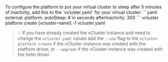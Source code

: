 
<Flow id="sleep-automatic-cli">
  <Step>
    To configure the platform to put your virtual cluster to sleep after 5 minutes of inactivity, add this to the `vcluster.yaml` for your virtual cluster:
    ```yaml
    external:
      platform:
        autoSleep:
          # in seconds
          afterInactivity: 300
    ```
  </Step>
  <Step>
    <CodeBlock>
      vcluster platform create [vcluster-name] -f vcluster.yaml
    </CodeBlock>
  </Step>

  > 💡 If you have already created the vCluster instance and need to change the `vcluster.yaml` values add the `--use` flag
  > to the `vcluster platform create` if the vCluster instance was created with the platform driver, or `--upgrade` if
  > the vCluster instance was created with the helm driver.
</Flow>
